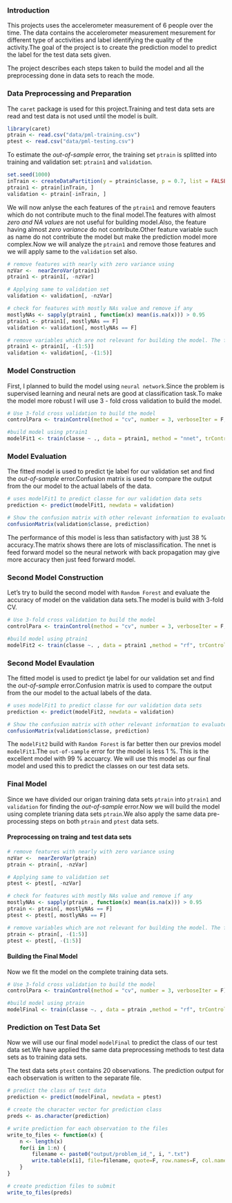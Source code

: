 ### Introduction

This projects uses the accelerometer measurement of 6 people over the time. The data contains the accelerometer measurement mesurement for different type of acctivities and label identifying the quality of the activity.The goal of the project is to create the prediction model to predict the label for the test data sets given.

The project describes each steps taken to build the model and all the preprocessing done in data sets to reach the mode.

### Data Preprocessing and Preparation 

The ```caret``` package is used for this project.Training and test data sets are read and test data is not used until the model is built.

```r
library(caret)
ptrain <- read.csv("data/pml-training.csv")
ptest <- read.csv("data/pml-testing.csv")
```

To estimate the *out-of-sample* error, the training set ```ptrain```  is splitted into training and validation set: ```ptrain1``` and ```validation```.  

```r
set.seed(1000)
inTrain <- createDataPartition(y = ptrain$classe, p = 0.7, list = FALSE)
ptrain1 <- ptrain[inTrain, ]
validation <- ptrain[-inTrain, ]
```

We will now anlyse the each features of the ```ptrain1``` and remove feauters which do not contribute much to the final model.The features with almost *zero and NA values* are not useful for building model.Also, the feature having almost *zero variance* do not contribute.Other feature variable such as name do not contribute the model but make the prediction model more complex.Now we will analyze the ```ptrain1``` and remove those features and we will apply same to the ```validation``` set also.

```r
# remove features with nearly with zero variance using 
nzVar <-  nearZeroVar(ptrain1)
ptrain1 <- ptrain1[, -nzVar]

# Applying same to validation set
validation <- validation[, -nzVar]

# check for features with mostly NAs value and remove if any
mostlyNAs <- sapply(ptrain1 , function(x) mean(is.na(x))) > 0.95
ptrain1 <- ptrain1[, mostlyNAs == F]
validation <- validation[, mostlyNAs == F]

# remove variables which are not relevant for building the model. The first 5 feature varible * X, user_name, raw_timestamp_part_1, raw_timestamp_part_2, cvtd_timestamp* are not relevant.
ptrain1 <- ptrain1[, -(1:5)]
validation <- validation[, -(1:5)]
```

### Model Construction

First, I planned to build the model using ```neural network```.Since the problem is supervised learning and neural nets are good at classification task.To make the model more robust I will use 3 - fold cross validation to build the model.

```r
# Use 3-fold cross validation to build the model
controlPara <- trainControl(method = "cv", number = 3, verboseIter = F,)

#build model using ptrain1
modelFit1 <- train(classe ~ ., data = ptrain1, method = "nnet", trControl = controlPara,trace = F)
```


### Model Evaluation
The fitted model is used to predict tje label for our validation set and find the *out-of-sample* error.Confusion matrix is used to compare the output from the our model to the actual labels of the data.

```r
# uses modelFit1 to predict classe for our validation data sets
prediction <- predict(modelFit1, newdata = validation)

# Show the confusion matrix with other relevant information to evaluate our model
confusionMatrix(validation$classe, prediction)
```

The performance of this model is less than satisfactory with just 38 % accuracy.The matrix shows there are lots of misclassification. The nnet is feed forward model so the neural network with back propagation may give more accuracy then just feed forward model. 

### Second Model Construction

Let's try to build the second model with ```Random Forest``` and evaluate the accuracy of model on the validation data sets.The model is build with 3-fold CV.

```r
# Use 3-fold cross validation to build the model
controlPara <- trainControl(method = "cv", number = 3, verboseIter = F,)

#build model using ptrain1
modelFit2 <- train(classe ~. , data = ptrain1 ,method = "rf", trControl = controlPara )
```

### Second Model Evaulation

The fitted model is used to predict tje label for our validation set and find the *out-of-sample* error.Confusion matrix is used to compare the output from the our model to the actual labels of the data.

```r
# uses modelFit1 to predict classe for our validation data sets
prediction <- predict(modelFit2, newdata = validation)

# Show the confusion matrix with other relevant information to evaluate our model
confusionMatrix(validation$classe, prediction)
```

The ```modelFit2``` build with ```Random Forest``` is far better then our previos model ```modelFit1```.The ```out-of-sample``` error for the model is less 1 %. This is the excellent model with 99 % accuarcy. We will use this model as our final model and used this to predict the classes on our test data sets.

### Final Model

Since we have divided our origan training data sets ```ptrain``` into ```ptrain1``` and ```validation``` for finding the *out-of-sample* error.Now we will build the model using complete trianing data sets ```ptrain```.We also apply the same data pre-processing steps on both ```ptrain``` and ```ptest``` data sets.

#### Preprocessing on traing and test data sets 

```r
# remove features with nearly with zero variance using 
nzVar <-  nearZeroVar(ptrain)
ptrain <- ptrain[, -nzVar]

# Applying same to validation set
ptest <- ptest[, -nzVar]

# check for features with mostly NAs value and remove if any
mostlyNAs <- sapply(ptrain , function(x) mean(is.na(x))) > 0.95
ptrain <- ptrain[, mostlyNAs == F]
ptest <- ptest[, mostlyNAs == F]

# remove variables which are not relevant for building the model. The first 5 feature varible * X, user_name, raw_timestamp_part_1, raw_timestamp_part_2, cvtd_timestamp* are not relevant.
ptrain <- ptrain[, -(1:5)]
ptest <- ptest[, -(1:5)]
```

#### Building the Final Model
Now we fit the model on the complete training data sets.

```r
# Use 3-fold cross validation to build the model
controlPara <- trainControl(method = "cv", number = 3, verboseIter = F)

#build model using ptrain
modelFinal <- train(classe ~. , data = ptrain ,method = "rf", trControl = controlPara )

```

### Prediction on Test Data Set
Now we will use our final model ```modelFinal``` to predict the class of our test data set.We have applied the same data preprocessing methods to test data sets as to training data sets.

The test data sets ```ptest``` contains 20 observations. The prediction output for each observation is written to the separate file.

```r
# predict the class of test data
prediction <- predict(modelFinal, newdata = ptest)

# create the character vector for prediction class
preds <- as.character(prediction)

# write prediction for each observation to the files
write_to_files <- function(x) {
    n <- length(x)
    for(i in 1:n) {
        filename <- paste0("output/problem_id_", i, ".txt")
        write.table(x[i], file=filename, quote=F, row.names=F, col.names=F)
    }
}

# create prediction files to submit
write_to_files(preds)
```
